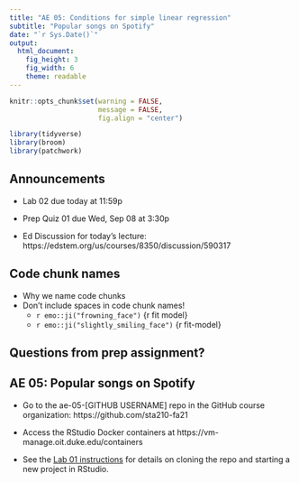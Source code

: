 ```yaml
---
title: "AE 05: Conditions for simple linear regression"
subtitle: "Popular songs on Spotify"
date: "`r Sys.Date()`"
output: 
  html_document: 
    fig_height: 3
    fig_width: 6
    theme: readable
---
```


```r
knitr::opts_chunk$set(warning = FALSE, 
                      message = FALSE, 
                      fig.align = "center")
```

```r
library(tidyverse)
library(broom)
library(patchwork)
```

## Announcements

- Lab 02 due today at 11:59p

- Prep Quiz 01 due Wed, Sep 08 at 3:30p

- Ed Discussion for today's lecture: https://edstem.org/us/courses/8350/discussion/590317


## Code chunk names

- Why we name code chunks
- Don’t include spaces in code chunk names!
  - `r emo::ji("frowning_face")` {r fit model}
  - `r emo::ji("slightly_smiling_face")` {r fit-model}

## Questions from prep assignment? 

##  AE 05: Popular songs on Spotify

- Go to the ae-05-[GITHUB USERNAME] repo in the GitHub course organization: https://github.com/sta210-fa21

- Access the RStudio Docker containers at https://vm-manage.oit.duke.edu/containers

- See the [Lab 01 instructions](https://sta210-fa21.netlify.app/labs/lab-01-ikea.html) for details on cloning the repo and starting a new project in RStudio.

